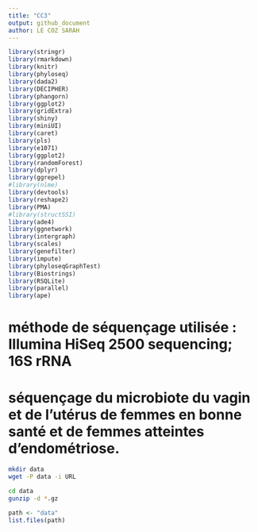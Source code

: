 ```yaml
---
title: "CC3"
output: github_document
author: LE COZ SARAH
---
```

```r
library(stringr)
library(rmarkdown)
library(knitr)
library(phyloseq)
library(dada2)
library(DECIPHER)
library(phangorn)
library(ggplot2)
library(gridExtra)
library(shiny)
library(miniUI)
library(caret)
library(pls)
library(e1071)
library(ggplot2)
library(randomForest)
library(dplyr)
library(ggrepel)
#library(nlme)
library(devtools)
library(reshape2)
library(PMA)
#library(structSSI)
library(ade4)
library(ggnetwork)
library(intergraph)
library(scales)
library(genefilter)
library(impute)
library(phyloseqGraphTest)
library(Biostrings)
library(RSQLite)
library(parallel)
library(ape)
```

# méthode de séquençage utilisée : Illumina HiSeq 2500 sequencing; 16S rRNA
# séquençage du microbiote du vagin et de l'utérus de femmes en bonne santé et de femmes atteintes d'endométriose.

```bash
mkdir data
wget -P data -i URL
```

```bash
cd data
gunzip -d *.gz
```

```r
path <- "data"
list.files(path)
```